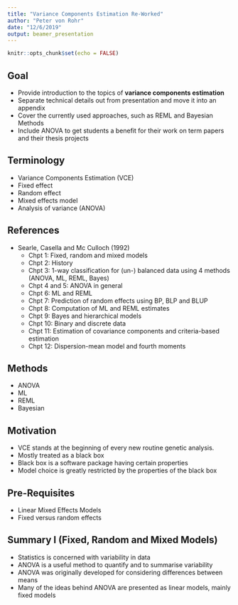 ```yaml
---
title: "Variance Components Estimation Re-Worked"
author: "Peter von Rohr"
date: "12/6/2019"
output: beamer_presentation
---
```


```r
knitr::opts_chunk$set(echo = FALSE)
```

## Goal

* Provide introduction to the topics of **variance components estimation**
* Separate technical details out from presentation and move it into an appendix
* Cover the currently used approaches, such as REML and Bayesian Methods
* Include ANOVA to get students a benefit for their work on term papers and their thesis projects


## Terminology

* Variance Components Estimation (VCE)
* Fixed effect
* Random effect
* Mixed effects model
* Analysis of variance (ANOVA)


## References

* Searle, Casella and Mc Culloch (1992)
    + Chpt 1: Fixed, random and mixed models
    + Chpt 2: History
    + Chpt 3: 1-way classification for (un-) balanced data using 4 methods (ANOVA, ML, REML, Bayes)
    + Chpt 4 and 5: ANOVA in general
    + Chpt 6: ML and REML
    + Chpt 7: Prediction of random effects using BP, BLP and BLUP
    + Chpt 8: Computation of ML and REML estimates
    + Chpt 9: Bayes and hierarchical models
    + Chpt 10: Binary and discrete data
    + Chpt 11: Estimation of covariance components and criteria-based estimation
    + Chpt 12: Dispersion-mean model and fourth moments


## Methods

* ANOVA
* ML
* REML
* Bayesian


## Motivation

* VCE stands at the beginning of every new routine genetic analysis.
* Mostly treated as a black box
* Black box is a software package having certain properties
* Model choice is greatly restricted by the properties of the black box


## Pre-Requisites

* Linear Mixed Effects Models
* Fixed versus random effects


## Summary I (Fixed, Random and Mixed Models)

* Statistics is concerned with variability in data
* ANOVA is a useful method to quantify and to summarise variability
* ANOVA was originally developed for considering differences between means
* Many of the ideas behind ANOVA are presented as linear models, mainly fixed models
